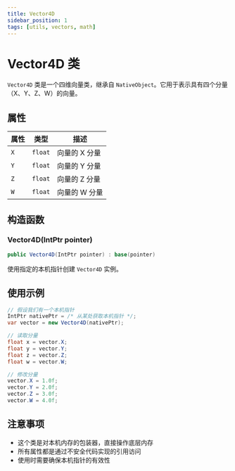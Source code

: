 ```yaml
---
title: Vector4D
sidebar_position: 1
tags: [utils, vectors, math]
---
```


# Vector4D 类

`Vector4D` 类是一个四维向量类，继承自 `NativeObject`。它用于表示具有四个分量（X、Y、Z、W）的向量。

## 属性

| 属性 | 类型 | 描述 |
|------|------|------|
| `X` | `float` | 向量的 X 分量 |
| `Y` | `float` | 向量的 Y 分量 |
| `Z` | `float` | 向量的 Z 分量 |
| `W` | `float` | 向量的 W 分量 |

## 构造函数

### Vector4D(IntPtr pointer)
```csharp
public Vector4D(IntPtr pointer) : base(pointer)
```
使用指定的本机指针创建 `Vector4D` 实例。

## 使用示例

```csharp
// 假设我们有一个本机指针
IntPtr nativePtr = /* 从某处获取本机指针 */;
var vector = new Vector4D(nativePtr);

// 读取分量
float x = vector.X;
float y = vector.Y;
float z = vector.Z;
float w = vector.W;

// 修改分量
vector.X = 1.0f;
vector.Y = 2.0f;
vector.Z = 3.0f;
vector.W = 4.0f;
```

## 注意事项

- 这个类是对本机内存的包装器，直接操作底层内存
- 所有属性都是通过不安全代码实现的引用访问
- 使用时需要确保本机指针的有效性